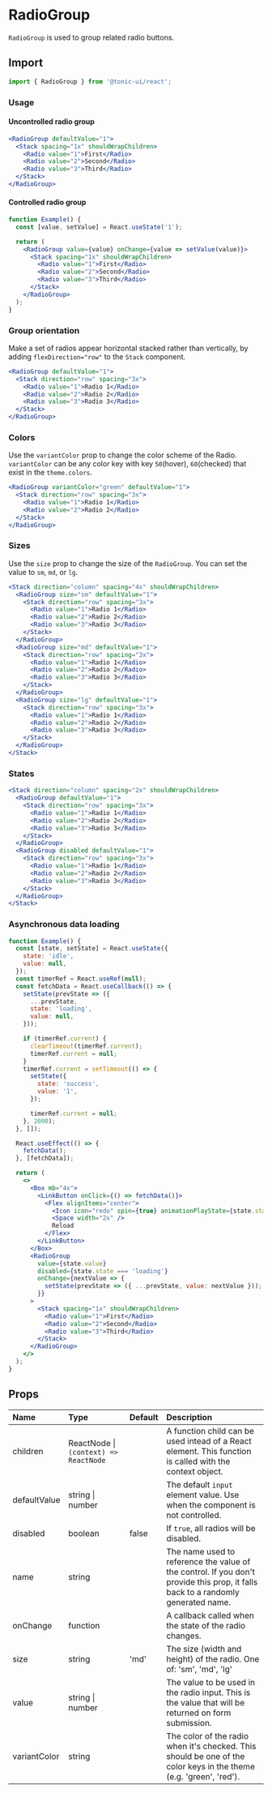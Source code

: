 # RadioGroup

`RadioGroup` is used to group related radio buttons.

## Import

```js
import { RadioGroup } from '@tonic-ui/react';
```

### Usage

#### Uncontrolled radio group

```jsx
<RadioGroup defaultValue="1">
  <Stack spacing="1x" shouldWrapChildren>
    <Radio value="1">First</Radio>
    <Radio value="2">Second</Radio>
    <Radio value="3">Third</Radio>
  </Stack>
</RadioGroup>
```

#### Controlled radio group

```jsx
function Example() {
  const [value, setValue] = React.useState('1');

  return (
    <RadioGroup value={value} onChange={value => setValue(value)}>
      <Stack spacing="1x" shouldWrapChildren>
        <Radio value="1">First</Radio>
        <Radio value="2">Second</Radio>
        <Radio value="3">Third</Radio>
      </Stack>
    </RadioGroup>
  );
}
```

### Group orientation

Make a set of radios appear horizontal stacked rather than vertically, by adding `flexDirection="row"` to the `Stack` component.

```jsx
<RadioGroup defaultValue="1">
  <Stack direction="row" spacing="3x">
    <Radio value="1">Radio 1</Radio>
    <Radio value="2">Radio 2</Radio>
    <Radio value="3">Radio 3</Radio>
  </Stack>
</RadioGroup>
```

### Colors

Use the `variantColor` prop to change the color scheme of the Radio. `variantColor` can be any color key with key `50`(hover), `60`(checked) that exist in the `theme.colors`.

```jsx
<RadioGroup variantColor="green" defaultValue="1">
  <Stack direction="row" spacing="3x">
    <Radio value="1">Radio 1</Radio>
    <Radio value="2">Radio 2</Radio>
  </Stack>
</RadioGroup>
```

### Sizes

Use the `size` prop to change the size of the `RadioGroup`. You can set the value to `sm`, `md`, or `lg`.

```jsx
<Stack direction="column" spacing="4x" shouldWrapChildren>
  <RadioGroup size="sm" defaultValue="1">
    <Stack direction="row" spacing="3x">
      <Radio value="1">Radio 1</Radio>
      <Radio value="2">Radio 2</Radio>
      <Radio value="3">Radio 3</Radio>
    </Stack>
  </RadioGroup>
  <RadioGroup size="md" defaultValue="1">
    <Stack direction="row" spacing="3x">
      <Radio value="1">Radio 1</Radio>
      <Radio value="2">Radio 2</Radio>
      <Radio value="3">Radio 3</Radio>
    </Stack>
  </RadioGroup>
  <RadioGroup size="lg" defaultValue="1">
    <Stack direction="row" spacing="3x">
      <Radio value="1">Radio 1</Radio>
      <Radio value="2">Radio 2</Radio>
      <Radio value="3">Radio 3</Radio>
    </Stack>
  </RadioGroup>
</Stack>
```

### States

```jsx
<Stack direction="column" spacing="2x" shouldWrapChildren>
  <RadioGroup defaultValue="1">
    <Stack direction="row" spacing="3x">
      <Radio value="1">Radio 1</Radio>
      <Radio value="2">Radio 2</Radio>
      <Radio value="3">Radio 3</Radio>
    </Stack>
  </RadioGroup>
  <RadioGroup disabled defaultValue="1">
    <Stack direction="row" spacing="3x">
      <Radio value="1">Radio 1</Radio>
      <Radio value="2">Radio 2</Radio>
      <Radio value="3">Radio 3</Radio>
    </Stack>
  </RadioGroup>
</Stack>
```

### Asynchronous data loading

```jsx
function Example() {
  const [state, setState] = React.useState({
    state: 'idle',
    value: null,
  });
  const timerRef = React.useRef(null);
  const fetchData = React.useCallback(() => {
    setState(prevState => ({
      ...prevState,
      state: 'loading',
      value: null,
    }));

    if (timerRef.current) {
      clearTimeout(timerRef.current);
      timerRef.current = null;
    }
    timerRef.current = setTimeout(() => {
      setState({
        state: 'success',
        value: '1',
      });

      timerRef.current = null;
    }, 2000);
  }, []);

  React.useEffect(() => {
    fetchData();
  }, [fetchData]);

  return (
    <>
      <Box mb="4x">
        <LinkButton onClick={() => fetchData()}>
          <Flex alignItems="center">
            <Icon icon="redo" spin={true} animationPlayState={state.state === 'loading' ? 'running' : 'paused'} />
            <Space width="2x" />
            Reload
          </Flex>
        </LinkButton>
      </Box>
      <RadioGroup
        value={state.value}
        disabled={state.state === 'loading'}
        onChange={nextValue => {
          setState(prevState => ({ ...prevState, value: nextValue }));
        }}
      >
        <Stack spacing="1x" shouldWrapChildren>
          <Radio value="1">First</Radio>
          <Radio value="2">Second</Radio>
          <Radio value="3">Third</Radio>
        </Stack>
      </RadioGroup>
    </>
  );
}
```

## Props

| Name | Type | Default | Description |
| :--- | :--- | :------ | :---------- |
| children | ReactNode \| `(context) => ReactNode` | | A function child can be used intead of a React element. This function is called with the context object. |
| defaultValue | string \| number | | The default `input` element value. Use when the component is not controlled. |
| disabled | boolean | false | If `true`, all radios will be disabled. |
| name | string | | The name used to reference the value of the control. If you don't provide this prop, it falls back to a randomly generated name. |
| onChange | function | | A callback called when the state of the radio changes. |
| size | string | 'md' | The size (width and height) of the radio. One of: 'sm', 'md', 'lg' |
| value | string \| number | | The value to be used in the radio input. This is the value that will be returned on form submission. |
| variantColor | string | | The color of the radio when it's checked. This should be one of the color keys in the theme (e.g. 'green', 'red'). |
